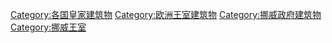 [[Category:各国皇家建筑物|Category:各国皇家建筑物]]
[[Category:欧洲王室建筑物|Category:欧洲王室建筑物]]
[[Category:挪威政府建筑物|Category:挪威政府建筑物]]
[[Category:挪威王室|Category:挪威王室]]